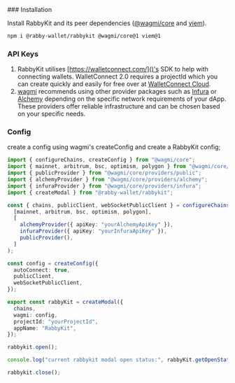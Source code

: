 
<Steps>
### Installation

Install RabbyKit and its peer dependencies ([@wagmi/core](https://1.x.wagmi.sh/core/getting-started) and [viem](https://v1.viem.sh/)).

```sh npm2yarn
npm i @rabby-wallet/rabbykit @wagmi/core@1 viem@1
```

### API Keys

1. RabbyKit utilises [https://walletconnect.com/]()'s SDK to help with connecting wallets. WalletConnect 2.0 requires a projectId which you can create quickly and easily for free over at [WalletConnect Cloud](https://cloud.walletconnect.com/).
1. [wagmi](https://1.x.wagmi.sh/core/providers/public#return-value) recommends using other provider packages such as [Infura](https://www.infura.io) or [Alchemy](https://www.alchemy.com/) depending on the specific network requirements of your dApp. These providers offer reliable infrastructure and can be chosen based on your specific needs.

### Config

create a config using wagmi's createConfig and create a RabbyKit config;

```ts filename="app.ts"
import { configureChains, createConfig } from "@wagmi/core";
import { mainnet, arbitrum, bsc, optimism, polygon } from "@wagmi/core/chains";
import { publicProvider } from "@wagmi/core/providers/public";
import { alchemyProvider } from "@wagmi/core/providers/alchemy";
import { infuraProvider } from "@wagmi/core/providers/infura";
import { createModal } from "@rabby-wallet/rabbykit";

const { chains, publicClient, webSocketPublicClient } = configureChains(
  [mainnet, arbitrum, bsc, optimism, polygon],
  [
    alchemyProvider({ apiKey: "yourAlchemyApiKey" }),
    infuraProvider({ apiKey: "yourInfuraApiKey" }),
    publicProvider(),
  ]
);

const config = createConfig({
  autoConnect: true,
  publicClient,
  webSocketPublicClient,
});

export const rabbyKit = createModal({
  chains,
  wagmi: config,
  projectId: "yourProjectId",
  appName: "RabbyKit",
});

rabbykit.open();

console.log("current rabbykit modal open status:", rabbyKit.getOpenState());

rabbykit.close();
```

</Steps>
